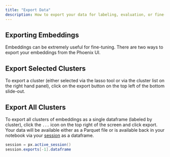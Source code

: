 ```yaml
---
title: "Export Data"
description: How to export your data for labeling, evaluation, or fine-tuning
---
```


## Exporting Embeddings

Embeddings can be extremely useful for fine-tuning. There are two ways to export your embeddings from the Phoenix UI.

## Export Selected Clusters

To export a cluster (either selected via the lasso tool or via the cluster list on the right hand panel), click on the export button on the top left of the bottom slide-out.

## Export All Clusters

To export all clusters of embeddings as a single dataframe (labeled by cluster), click the `...` icon on the top right of the screen and click export. Your data will be available either as a Parquet file or is available back in your notebook via your [session](https://arize.com/docs/phoenix/references/api/session) as a dataframe.

```java
session = px.active_session()
session.exports[-1].dataframe
```


